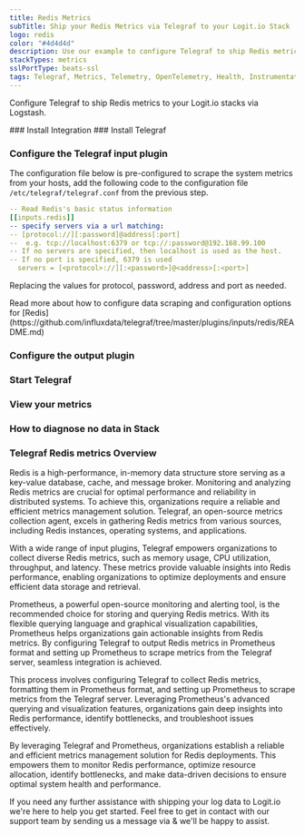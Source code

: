 ```yaml
---
title: Redis Metrics
subTitle: Ship your Redis Metrics via Telegraf to your Logit.io Stack
logo: redis
color: "#4d4d4d"
description: Use our example to configure Telegraf to ship Redis metrics to your Logit.io stacks. Configure Telegraf to send Redis metrics to Logstash or Elastic.
stackTypes: metrics
sslPortType: beats-ssl
tags: Telegraf, Metrics, Telemetry, OpenTelemetry, Health, Instrumentation, Redis, Database, Monitoring
---
```


Configure Telegraf to ship Redis metrics to your Logit.io stacks via Logstash.

<Steps>
  ### Install Integration
  <InstallIntegration/>
  ### Install Telegraf

  <InstallTelegraf />

  ### Configure the Telegraf input plugin

  The configuration file below is pre-configured to scrape the system metrics from your hosts, add the following code to the configuration file `/etc/telegraf/telegraf.conf` from the previous step.

  ```yaml copy
  -- Read Redis's basic status information
  [[inputs.redis]]
  -- specify servers via a url matching:
  -- [protocol://][:password]@address[:port]
  --  e.g. tcp://localhost:6379 or tcp://:password@192.168.99.100
  -- If no servers are specified, then localhost is used as the host.
  -- If no port is specified, 6379 is used
    servers = [<protocol>://][:<password>]@<address>[:<port>]
  ```

  Replacing the values for protocol, password, address and port as needed.

  <Callout type="info">
    Read more about how to configure data scraping and configuration options for [Redis](https://github.com/influxdata/telegraf/tree/master/plugins/inputs/redis/README.md)
  </Callout>

  ### Configure the output plugin

  <TelegrafOutputPlugin />

  ### Start Telegraf

  <StartTelegraf />

  ### View your metrics
  <LaunchStack source="Redis_Metrics_via_Telegraf" utmMedium="metrics" utmCampaign="telegraf-HAproxy-metrics" />

  ### How to diagnose no data in Stack

  <DiagnoseNoData />

</Steps>

### Telegraf Redis metrics Overview

Redis is a high-performance, in-memory data structure store serving as a key-value database, cache, and message broker. 
Monitoring and analyzing Redis metrics are crucial for optimal performance and reliability in distributed systems. 
To achieve this, organizations require a reliable and efficient metrics management solution. Telegraf, an open-source 
metrics collection agent, excels in gathering Redis metrics from various sources, including Redis instances, operating systems, and applications.

With a wide range of input plugins, Telegraf empowers organizations to collect diverse Redis metrics, 
such as memory usage, CPU utilization, throughput, and latency. These metrics provide valuable insights 
into Redis performance, enabling organizations to optimize deployments and ensure efficient data storage and retrieval.

Prometheus, a powerful open-source monitoring and alerting tool, is the recommended choice for storing and 
querying Redis metrics. With its flexible querying language and graphical visualization capabilities, 
Prometheus helps organizations gain actionable insights from Redis metrics. By configuring Telegraf to output 
Redis metrics in Prometheus format and setting up Prometheus to scrape metrics from the Telegraf server, seamless integration is achieved.

This process involves configuring Telegraf to collect Redis metrics, formatting them in Prometheus format, 
and setting up Prometheus to scrape metrics from the Telegraf server. Leveraging Prometheus's advanced 
querying and visualization features, organizations gain deep insights into Redis performance, 
identify bottlenecks, and troubleshoot issues effectively.

By leveraging Telegraf and Prometheus, organizations establish a reliable and efficient metrics 
management solution for Redis deployments. This empowers them to monitor Redis performance, optimize 
resource allocation, identify bottlenecks, and make data-driven decisions to ensure optimal system health and performance.

If you need any further assistance with shipping your log data to Logit.io we're here to help you get started. 
Feel free to get in contact with our support team by sending us a message via <IntercomButton text="live chat" /> 
& we'll be happy to assist.